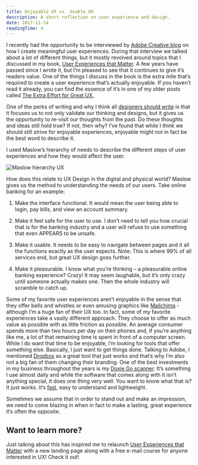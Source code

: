 ```yaml
---
title: Enjoyable UX vs. Usable UX
description: A short reflection on user experience and design.
date: 2017-11-14
readingTime: 4
---
```


I recently had the opportunity to be interviewed by [Adobe Creative blog](https://blogs.adobe.com/creativecloud/qa-with-anton-sten-author-of-user-experiences-that-matter/?segment=design&scid=social74607337&adbid=927536817544372226&adbpl=tw&adbpr=3689838915) on how I create meaningful user experiences. During that interview we talked about a lot of different things, but it mostly revolved around topics that I discussed in my book, [User Experiences that Matter](https://antonsten.com/books/user-experiences-matter/). A few years have passed since I wrote it, but I’m pleased to see that it continues to give it’s readers value. One of the things I discuss in the book is the extra mile that’s required to create a user experience that’s actually enjoyable. If you haven’t read it already, you can find the essence of it’s in one of my older posts called [The Extra Effort for Great UX.](https://antonsten.com/great-ux/)

One of the perks of writing and why I think all [designers should write](https://antonsten.com/designers-write/) is that it focuses us to not only validate our thinking and designs, but it gives us the opportunity to re-visit our thoughts from the past. Do these thoughts and ideas still hold true? If not, then why? I’ve found that while I think we should still strive for enjoyable experiences, enjoyable might not in fact be the best word to describe it.

I used Maslow’s hierarchy of needs to describe the different steps of user experiences and how they would affect the user.

![Maslow hierarchy UX](maslow.jpg)

How does this relate to UX Design in the digital and physical world? Maslow gives us the method to understanding the needs of our users. Take online banking for an example:

1. Make the interface functional. It would mean the user being able to login, pay bills, and view an account summary.

2. Make it feel safe for the user to use. I don’t need to tell you how crucial that is for the banking industry and a user will refuse to use something that even APPEARS to be unsafe.

3. Make it usable. It needs to be easy to navigate between pages and it all the functions exactly as the user expects. Note: This is where 99% of all services end, but great UX design goes further.

4. Make it pleasurable. I know what you’re thinking &#8211; a pleasurable online banking experience? Crazy! It may seem laughable, but it’s only crazy until someone actually makes one. Then the whole industry will scramble to catch up.

Some of my favorite user experiences aren’t enjoyable in the sense that they offer bells and whistles or even amusing graphics like [Mailchimp](http://eepurl.com/bvIKNL) - although I’m a huge fan of their UX too. In fact, some of my favorite experiences take a vastly different approach. They choose to offer as much value as possible with as little friction as possible. An average consumer spends more than two hours per day on their phones and, if you’re anything like me, a lot of that remaining time is spent in front of a computer screen. While I do want that time to be enjoyable, I’m looking for tools that offer something else. Basically, I just want to get things done. Talking to Adobe, I mentioned [Dropbox](https://db.tt/lmIc9aXR) as a great tool that just works and that’s why I’m also not a big fan of them changing their branding. One of the best investments in my business throughout the years is my [Doxie Go scanner](http://www.getdoxie.com/product/doxie-go/). It’s something I use almost daily and while the software that comes along with it isn’t anything special, it does one thing very well. You want to know what that is? It just works. It’s [fast](https://antonsten.com/secret-feature/), easy to understand and lightweight.

Sometimes we assume that in order to stand out and make an impression, we need to come blazing in when in fact to make a lasting, great experience it’s often the opposite.

## Want to learn more?
Just talking about this has inspired me to relaunch [User Experiences that Matter](https://antonsten.com/books/user-experiences-matter/) with a new landing page along with a free e-mail course for anyone interested in UX! Check it out!